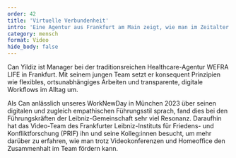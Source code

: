 ---
order: 42
title: 'Virtuelle Verbundenheit'
intro: 'Eine Agentur aus Frankfurt am Main zeigt, wie man im Zeitalter digitaler Distanz so etwas wie persönliche Nähe herstellen kann.'
category: mensch
format: Video
hide_body: false
---

<Vimeo url="https://vimeo.com/904393571/e91f831560" width={1280} height={720} />

Can Yildiz ist Manager bei der traditionsreichen Healthcare-Agentur WEFRA LIFE in Frankfurt. Mit seinem jungen Team setzt er konsequent Prinzipien wie flexibles, ortsunabhängiges Arbeiten und transparente, digitale Workflows im Alltag um.

Als Can anlässlich unseres WorkNewDay in München 2023 über seinen digitalen und zugleich empathischen Führungsstil sprach, fand dies bei den Führungskräften der Leibniz-Gemeinschaft sehr viel Resonanz. Daraufhin hat das Video-Team des Frankfurter Leibniz-Instituts für Friedens- und Konfliktforschung (PRIF) ihn und seine Kolleg:innen besucht, um mehr darüber zu erfahren, wie man trotz Videokonferenzen und Homeoffice den Zusammenhalt im Team fördern kann.
